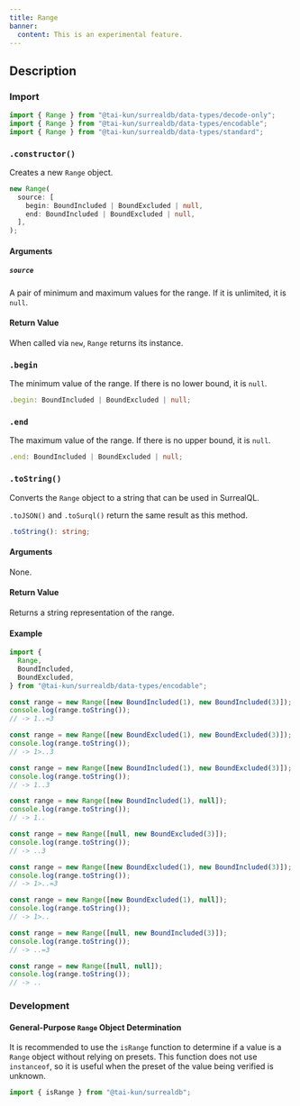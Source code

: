 ```yaml
---
title: Range
banner:
  content: This is an experimental feature.
---
```



## Description

### Import

```ts
import { Range } from "@tai-kun/surrealdb/data-types/decode-only";
import { Range } from "@tai-kun/surrealdb/data-types/encodable";
import { Range } from "@tai-kun/surrealdb/data-types/standard";
```

### `.constructor()`

Creates a new `Range` object.

```ts
new Range(
  source: [
    begin: BoundIncluded | BoundExcluded | null,
    end: BoundIncluded | BoundExcluded | null,
  ],
);
```

#### Arguments

##### `source`

A pair of minimum and maximum values for the range. If it is unlimited, it is `null`.

#### Return Value

When called via `new`, `Range` returns its instance.

### `.begin` <Badge variant="instance" /><Badge variant="property" /><Badge variant="decodeonly" />

The minimum value of the range. If there is no lower bound, it is `null`.

```ts
.begin: BoundIncluded | BoundExcluded | null;
```

### `.end` <Badge variant="instance" /><Badge variant="property" /><Badge variant="decodeonly" />

The maximum value of the range. If there is no upper bound, it is `null`.

```ts
.end: BoundIncluded | BoundExcluded | null;
```

### `.toString()` <Badge variant="instance" /><Badge variant="method" /><Badge variant="encodable" />

Converts the `Range` object to a string that can be used in SurrealQL.

`.toJSON()` and `.toSurql()` return the same result as this method.

```ts
.toString(): string;
```

#### Arguments

None.

#### Return Value

Returns a string representation of the range.

#### Example

```ts
import {
  Range,
  BoundIncluded,
  BoundExcluded,
} from "@tai-kun/surrealdb/data-types/encodable";

const range = new Range([new BoundIncluded(1), new BoundIncluded(3)]);
console.log(range.toString());
// -> 1..=3

const range = new Range([new BoundExcluded(1), new BoundExcluded(3)]);
console.log(range.toString());
// -> 1>..3

const range = new Range([new BoundIncluded(1), new BoundExcluded(3)]);
console.log(range.toString());
// -> 1..3

const range = new Range([new BoundIncluded(1), null]);
console.log(range.toString());
// -> 1..

const range = new Range([null, new BoundExcluded(3)]);
console.log(range.toString());
// -> ..3

const range = new Range([new BoundExcluded(1), new BoundIncluded(3)]);
console.log(range.toString());
// -> 1>..=3

const range = new Range([new BoundExcluded(1), null]);
console.log(range.toString());
// -> 1>..

const range = new Range([null, new BoundIncluded(3)]);
console.log(range.toString());
// -> ..=3

const range = new Range([null, null]);
console.log(range.toString());
// -> ..
```

### Development

#### General-Purpose `Range` Object Determination

It is recommended to use the `isRange` function to determine if a value is a `Range` object without relying on presets. This function does not use `instanceof`, so it is useful when the preset of the value being verified is unknown.

```ts
import { isRange } from "@tai-kun/surrealdb";
```
